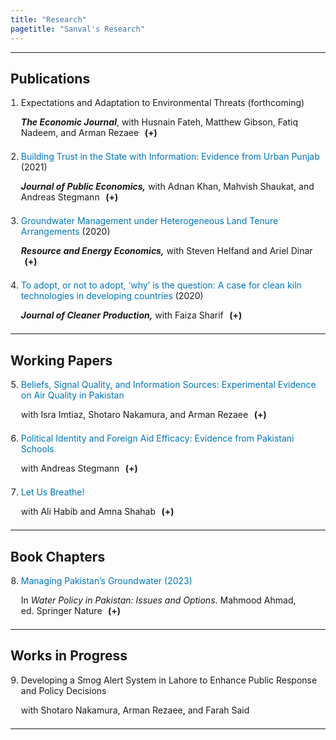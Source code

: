 ```yaml
---
title: "Research"
pagetitle: "Sanval's Research"
---
```


<style>
ol.publication-list {
  list-style-position: outside;
  padding-left: 1.2em;
  margin-left: 0;
}
ol.publication-list li::marker {
  font-weight: normal;
}
.publication-entry {
  margin-bottom: 1.5em;
}
.publication-title a {
  font-weight: normal;
  text-decoration: none;
  color: #0077b6;
}
.publication-meta {
  margin-top: 0.2em;
}
.inline-toggle {
  display: inline;
  margin-left: 0.4em;
}
.inline-toggle > summary {
  display: inline;
  cursor: pointer;
  font-weight: bold;
  list-style: none;
}
.inline-toggle > summary::after {
  content: " (+)";
}
.inline-toggle[open] > summary::after {
  content: " (–)";
}
.inline-toggle[open] > *:not(summary) {
  margin-top: 0.75em;
}
.abstract-block {
  margin-top: 0.75em;
}
</style>

***

## Publications

<ol class="publication-list" start="1">

<li>
<div class="publication-entry">
<div class="publication-title">
Expectations and Adaptation to Environmental Threats (forthcoming)
</div>
<div class="publication-meta">
<strong><em>The Economic Journal</em></strong>, with Husnain Fateh, Matthew Gibson, Fatiq Nadeem, and Arman Rezaee
<details class="inline-toggle"><summary></summary>
<div class="abstract-block">
<p><strong>Abstract:</strong> Scarce information and human capital may make it difficult to form accurate expectations, limiting responses to uncertain environmental threats like air pollution. We study two cross-randomized interventions in Lahore, Pakistan: 1) general training in forecasting; 2) provision of air pollution forecasts. Both reduced subjects’ own air pollution forecast errors; the training effect suggests that modest educational interventions can durably improve forecasting skills. Forecast receipt increased demand for protective masks and the responsiveness of outdoor time to pollution. Forecast recipients were willing to pay 41 percent of their total mobile phone costs for continued access, consistent with welfare gains from adaptation.</p>
<p style="margin-top: 0.5em;">
– <a href="files/Pollution_Forecasts.pdf" target="_blank">PDF</a><br>
– <a href="https://voxdev.org/topic/energy-environment/information-and-training-helps-individuals-forecast-and-adapt-air" target="_blank">Coverage in <em>VoxDev</em></a><br>
– <a href="https://thefridaytimes.com/21-Sep-2023/avoiding-air-pollution" target="_blank">Coverage in <em>The Friday Times</em></a>
</p>
</div>
</details>
</div>
</div>
</li>

<li>
<div class="publication-entry">
<div class="publication-title">
<a href="https://doi.org/10.1016/j.jpubeco.2021.104494">Building Trust in the State with Information: Evidence from Urban Punjab</a> (2021)
</div>
<div class="publication-meta">
<strong><em>Journal of Public Economics,</em></strong> with Adnan Khan, Mahvish Shaukat, and Andreas Stegmann
<details class="inline-toggle"><summary></summary>
<div class="abstract-block">
<p><strong>Abstract:</strong> Can communication designed to increase support for government policy and shift perceptions of state capacity redress deep-rooted mistrust in state institutions? This paper finds providing information on past state effectiveness, highlighting citizens’ cooperation in enabling past effectiveness or appealing to religious authorities’ support for government policy have limited impact on support for policy, perceptions of state capacity and trust in the state in Pakistan. This holds true on average and across important dimensions of heterogeneity after comparing treatment effects to those induced by an experimenter demand treatment. This paper highlights the limits of using information to build trust in state institutions, and the importance of measuring experimenter demand.</p>
<p style="margin-top: 0.5em;">
– <a href="files/Trust_State.pdf" target="_blank">PDF</a>
</p>
</div>
</details>
</div>
</div>
</li>

<li>
<div class="publication-entry">
<div class="publication-title">
<a href="https://doi.org/10.1016/j.reseneeco.2020.101203">Groundwater Management under Heterogeneous Land Tenure Arrangements</a> (2020)
</div>
<div class="publication-meta">
<strong><em>Resource and Energy Economics,</em></strong> with Steven Helfand and Ariel Dinar
<details class="inline-toggle"><summary></summary>
<div class="abstract-block">
<p><strong>Abstract:</strong> We develop a groundwater extraction model that considers the Marshallian inefficiency associated with sharecropping and use data from Pakistan to simulate the impact of an open access regime and of optimal management on groundwater extractions, the state of the aquifer, and annual net benefits through time. We also evaluate a price instrument as a mechanism of inducing optimal extractions. Under both open access and optimal management, we observe notable differences in groundwater extractions and the water table level between the tenure model (which considers the behavior of both owner cultivators and sharecroppers) and the baseline model (which includes the behavior of only owner cultivators). We also find a modest difference in the aggregate net benefits generated by the two models. The results offer new insights—vis-à-vis land tenure heterogeneity—into the evaluation of more effective policies for groundwater management and aquifer sustainability.</p>
<p style="margin-top: 0.5em;">
– <a href="files/Groundwater.pdf" target="_blank">PDF</a>
</p>
</div>
</details>
</div>
</div>
</li>

<li>
<div class="publication-entry">
<div class="publication-title">
<a href="https://doi.org/10.1016/j.jclepro.2020.120553">To adopt, or not to adopt, ‘why’ is the question: A case for clean kiln technologies in developing countries</a> (2020)
</div>
<div class="publication-meta">
<strong><em>Journal of Cleaner Production,</em></strong> with Faiza Sharif
<details class="inline-toggle"><summary></summary>
<div class="abstract-block">
<p><strong>Abstract:</strong> In this paper, we compare two brick kiln technologies—the Bull’s Trench Kiln (BTK) and the Induced Draft Zigzag Kiln (ZZK)—through a transdisciplinary approach by focusing on two questions: do ZZKs tend to be cleaner than BTKs? Will operating ZZKs generate any reasonable economic and social benefits? To answer the first question, we collected and tested stack emission samples from two kilns: a newly constructed ZZK in Punjab, Pakistan and a conventional BTK located close to the ZZK. To address the second question, we conducted a cost-benefit analysis of the two types of kiln technologies using primary data on input and output quantities and prices from the sample kilns. The environmental results show that the ZZK emitted significantly less amount of harmful gases and particulate matter compared to the BTK. The economic analysis demonstrates that ZZKs improve both discounted private welfare and discounted social welfare compared to BTKs. For policymakers, we also outline recommendations to facilitate the technology transition to ZZKs. Our findings provide a case for the adoption of ZZKs in developing countries and for environmental policymakers to facilitate the technology transition.</p>
<p style="margin-top: 0.5em;">
– <a href="files/Kilns.pdf" target="_blank">PDF</a>
</p>
</div>
</details>
</div>
</div>
</li>

</ol>

***

## Working Papers

<ol class="publication-list" start="5">

<li>
<div class="publication-entry">
<div class="publication-title">
<a href="files/Forecast_Sources.pdf">Beliefs, Signal Quality, and Information Sources: Experimental Evidence on Air Quality in Pakistan</a>
</div>
<div class="publication-meta">
with Isra Imtiaz, Shotaro Nakamura, and Arman Rezaee
<details class="inline-toggle"><summary></summary>
<div class="abstract-block">
<p><strong>Abstract:</strong> We study how the perceived source of environmental information—government or non-government aﬀects consumers’ beliefs and demand for air quality forecasts in developing economies. In a randomized experiment in Lahore, Pakistan, we provide identical day-ahead SMS forecasts, varying only the attributed source. Subjects exhibit high willingness-to-pay regardless of source but perceive government forecasts as 12% less accurate. Nonetheless, they ultimately prefer the source assigned to them. Our findings suggest that source exposure—rather than content alone—shapes consumers' beliefs and preferences, with implications for welfare-enhancing access to environmental information in low-capacity settings.</p>
<p style="margin-top: 0.5em;">
– <a href="https://escholarship.org/uc/item/3z476268" target="_blank">CEGA Working Paper No. 247</a><br>
– <a href="https://thefridaytimes.com/07-Oct-2023/do-lahoris-care-where-they-get-air-quality-information-from" target="_blank">Coverage in <em>The Friday Times</em></a>
</p>
</div>
</details>
</div>
</div>
</li>

<li>
<div class="publication-entry">
<div class="publication-title">
<a href="files/Political_Identity.pdf">Political Identity and Foreign Aid Efficacy: Evidence from Pakistani Schools</a>
</div>
<div class="publication-meta">
with Andreas Stegmann
<details class="inline-toggle"><summary></summary>
<div class="abstract-block">
<p><strong>Abstract:</strong> We examine how political identity and self-image concerns shape local willingness to collaborate with NGOs administering development programs—a key factor for aid efficacy. On behalf of a NGO, we call school owners in Pakistan to elicit their interest in a collaboration. In the treatment group, we explicitly reveal the NGO’s liberal political motivation. The phone conversation is private and designed to minimize consequential considerations, allowing to isolate self-image concerns related to an anti-liberal political identity. While the treatment has a significant impact on beliefs about the NGO’s objectives, on average, we find no evidence that treated school owners are less interested in collaborating with the NGO. However, among the small minority of school owners expressing conservative beliefs in an additional obfuscated phone survey, we document large negative heterogenous treatment effects. Our findings contribute to our understanding of how donors’ political interests affect the efficacy of NGO-provided aid.</p>
<p style="margin-top: 0.5em;">
– <a href="https://warwick.ac.uk/fac/soc/economics/research/centres/cage/manage/publications/wp624.2022.pdf" target="_blank">CAGE Working Paper No. 624</a>
</p>
</div>
</details>
</div>
</div>
</li>

<li>
<div class="publication-entry">
<div class="publication-title">
<a href="files/Lahore_Pollution_Landscape.pdf">Let Us Breathe!</a>
</div>
<div class="publication-meta">
with Ali Habib and Amna Shahab
<details class="inline-toggle"><summary></summary>
<div class="abstract-block">
<p><strong>Abstract:</strong> Air quality in lower and lower-middle income countries has considerably deteriorated over the past many years, affecting human capital and welfare. Even though many developing countries have strong air pollution rules and regulations on paper—with a comprehensive set of ambient air quality and emission standards—their air quality outcomes continue to stagnate. Why? We deconstruct this problem using Pakistan—a developing country with a rich history of environmental regulation but acute air pollution—as a case study, demonstrating that regulatory deficiencies, resource and capacity constraints, and imperfect information prevent environmental institutions from achieving their objectives. Poorly designed standards—governed by a command-and-control approach—paltry budgets, and missing data on source emissions and ambient air quality inhibit environmental institutions’ ability to monitor and enforce air quality regulations. Understanding how much citizens value better air quality (willingness to pay), employing source apportionment studies, and harnessing the “informal regulator” (civil society) offer opportunities to fill policy gaps and improve compliance.</p>
<p style="margin-top: 0.5em;">
– <a href="https://www.theigc.org/sites/default/files/2021/06/Habib-March-2021-Final-report.pdf" target="_blank">IGC Research Project Report E-21019-PAK-1</a><br>
– <a href="https://www.dawn.com/news/1654542/gasping-for-air-punjabs-perennial-air-pollution-woes" target="_blank">Coverage in <em>Dawn</em></a>
</p>
</div>
</details>
</div>
</div>
</li>

</ol>


***

## Book Chapters

<ol class="publication-list" start="8">

<li>
<div class="publication-entry">
<div class="publication-title">
<a href="https://link.springer.com/chapter/10.1007/978-3-031-36131-9_9">Managing Pakistan's Groundwater (2023)</a>
</div>
<div class="publication-meta">
In <em>Water Policy in Pakistan: Issues and Options</em>. Mahmood Ahmad, ed. Springer Nature
<details class="inline-toggle"><summary></summary>
<div class="abstract-block">
<p><strong>Abstract:</strong> To ensure water security and sustainability, Pakistan’s policymakers must keep groundwater extractions and stock at reasonable levels. How do policymakers currently manage groundwater? Why have they struggled so far? What are some of the tools that they can harness to improve groundwater allocation? By surveying existing data and literature on Pakistan’s groundwater, I address these questions, identifying the challenges that the country faces in managing groundwater and explaining policy instruments that could tackle these challenges. The chapter serves as a guide for scholars, practitioners, and policymakers interested in contextualizing Pakistan’s groundwater issues and understanding policy prescriptions that incentivize welfare-enhancing extractions.</p>
</div>
</details>
</div>
</div>
</li>

</ol>

***

## Works in Progress

<ol class="publication-list" start="9">

<li>
<div class="publication-entry">
<div class="publication-title">
Developing a Smog Alert System in Lahore to Enhance Public Response and Policy Decisions
</div>
<div class="publication-meta">
with Shotaro Nakamura, Arman Rezaee, and Farah Said
</div>
</div>
</li>

</ol>

***
